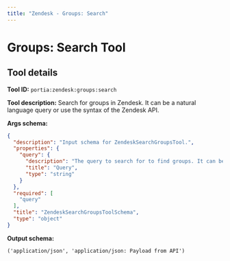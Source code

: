 ```yaml
---
title: "Zendesk - Groups: Search"
---
```

<!-- WARNING: This file is auto-generated by generate_tool_docs.py. Do not edit manually. -->


# Groups: Search Tool

<Intro />

## Tool details
**Tool ID:** `portia:zendesk:groups:search`

**Tool description:** Search for groups in Zendesk. It can be a natural language query or use the syntax of the Zendesk API.

**Args schema:**
```json
{
  "description": "Input schema for ZendeskSearchGroupsTool.",
  "properties": {
    "query": {
      "description": "The query to search for to find groups. It can be a natural language query term or use the syntax of the Zendesk API. Groups support the following keyword fields in Zendesk syntax: `name`, `created`. e.g. 'name:Support' or 'support'.",
      "title": "Query",
      "type": "string"
    }
  },
  "required": [
    "query"
  ],
  "title": "ZendeskSearchGroupsToolSchema",
  "type": "object"
}
```

**Output schema:**
```
('application/json', 'application/json: Payload from API')
```
